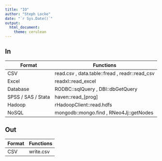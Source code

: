```yaml
---
title: "IO"
author: "Steph Locke"
date: "`r Sys.Date()`"
output:
  html_document:
    theme: cerulean
---
```


## In

Format | Functions
------------- | -------------
CSV | read.csv , data.table::fread , readr::read_csv 
Excel | readxl::read_excel 
Database | RODBC::sqlQuery , DBI::dbGetQuery 
SPSS / SAS / Stata | haven::read_[prog] 
Hadoop | rHadoopClient::read.hdfs 
NoSQL | mongodb::mongo.find , RNeo4Jj::getNodes


## Out

Format | Functions
------------- | -------------
CSV | write.csv